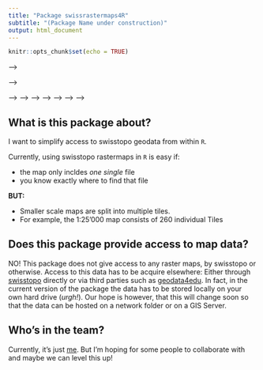 ```yaml
---
title: "Package swissrastermaps4R"
subtitle: "(Package Name under construction)"
output: html_document
---
```


```r
knitr::opts_chunk$set(echo = TRUE)
```

<!-- ## What's the idea behind swissmapraster 4 R? -->

<!-- This Package is meant as a Bridge between Swissmapraster Data (SMR) and R. It is the hope of the package developer(s) that this Package will prove to be necessary for a short time period, just so long till SwissMapRaster Data is freely and openly available to the public,  along with an appropriate R-interface. Unfortunately, since the SMR Data is still behind a paywall, this package does not provide access to this data. It simply provides an interface for cases where the data is already available to the user. -->

<!-- <!-- ### Creating maps in `R` --> -->

<!-- <!-- Some things are easy, others are hard. --> -->

<!-- <!-- - **Easy** ↔ **hard** --> -->
<!-- <!-- - Vector data ↔ Raster data --> -->
<!-- <!-- - Open data ↔ Custom data --> -->
<!-- <!-- - single map ↔ map series --> -->
<!-- <!-- - whole extent ↔ custom extent --> -->
<!-- <!-- - single map tile ↔ multiple map tiles --> -->
<!-- <!-- - single resolution ↔ multiple resolutions --> -->

## What is this package about?

I want to simplify access to swisstopo geodata from within `R`. 

Currently, using swisstopo rastermaps in `R` is easy if: 

* the map only incldes _one single_ file  
* you know exactly where to find that file

**BUT:** 

- Smaller scale maps are split into multiple tiles. 
- For example, the 1:25'000 map consists of 260 individual Tiles



## Does this package provide access to map data?

NO! This package does not give access to any raster maps, by swisstopo or otherwise. Access to this data has to be acquire elsewhere: Either through [swisstopo](https://shop.swisstopo.admin.ch) directly or via third parties such as [geodata4edu](https://www.geodata4edu.ch). In fact, in the current version of the package the data has to be stored locally on your own hard drive (_urgh!_). Our hope is however, that this will change soon so that the data can be hosted on a network folder or on a GIS Server. 

## Who's in the team?

Currently, it's just [me](https://www.zhaw.ch/de/ueber-uns/person/rata/). But I'm hoping for some people to collaborate with and maybe we can level this up!


